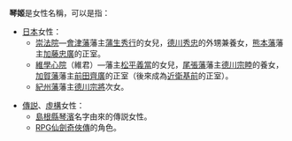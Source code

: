 {{japanese|japanese=琴姫|kana=ことひめ|romaji=Kotohime}}
'''琴姬'''是女性名稱，可以是指：
*[[日本|日本]]女性：
**[[崇法院|崇法院]]—[[會津藩|會津藩]]藩主[[蒲生秀行|蒲生秀行]]的女兒，[[德川秀忠|德川秀忠]]的外甥兼養女，[[熊本藩|熊本藩]]藩主[[加藤忠廣|加藤忠廣]]的正室。
**[[維學心院|維學心院]]（維君）—{{tsl|ja|高須藩}}藩主[[松平義當|松平義當]]的女兒，[[尾張藩|尾張藩]]藩主[[德川宗睦|德川宗睦]]的養女，[[加賀藩|加賀藩]]藩主[[前田齊廣|前田齊廣]]的正室（後來成為[[近衛基前|近衛基前]]的正室）。
**[[紀州藩|紀州藩]]藩主[[德川宗將|德川宗將]]次女。

*[[傳説|傳説]]、[[虛構|虛構]]女性：
**[[島根縣|島根縣]][[琴濱|琴濱]]名字由來的傳説女性。
**[[电子角色扮演游戏|RPG]][[仙劍奇俠傳|仙劍奇俠傳]]的角色。

{{disambig|Cat=二字人名消歧義}}